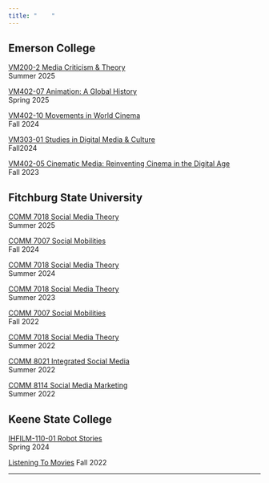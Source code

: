 ```yaml
---
title: "    "
---
```


## Emerson College

[VM200-2 Media Criticism & Theory](https://mroberts1.github.io/media-criticism-su25)\
Summer 2025

[VM402-07 Animation: A Global History](https://mroberts1.github.io/global-animation/)\
Spring 2025

[VM402-10 Movements in World Cinema](https://mroberts1.github.io/movements-world-cinema-fall24/)\
Fall 2024

[VM303-01 Studies in Digital Media & Culture](https://mroberts.emerson.build/courses/vm-303-01/fa24/)\
Fall2024

[VM402-05 Cinematic Media: Reinventing Cinema in the Digital Age](https://mroberts1.github.io/cinematic-media-fa23/)\
Fall 2023

## Fitchburg State University

[COMM 7018 Social Media Theory](https://mroberts1.github.io/fsu-smt-su25/)\
Summer 2025

[COMM 7007 Social Mobilities](https://mroberts1.github.io/fsu-social-mobilities-fa24/)\
Fall 2024

[COMM 7018 Social Media Theory](https://mroberts1.github.io/fsu-smt-su24/)\
Summer 2024

[COMM 7018 Social Media Theory](https://mroberts1.github.io/social-media-theory-summer-2023/)\
Summer 2023

[COMM 7007 Social Mobilities](https://mroberts1.github.io/social-mobilities-fall-22/)\
Fall 2022

[COMM 7018 Social Media Theory](https://mroberts1.github.io/social-media-theory-summer-2022/)\
Summer 2022

[COMM 8021 Integrated Social Media](https://mroberts1.github.io/integrated-social-media-summer-22/)\
Summer 2022

[COMM 8114 Social Media Marketing](https://mroberts1.github.io/social-media-marketing-summer-2022/)\
Summer 2022

## Keene State College

[IHFILM-110-01 Robot Stories](https://mroberts1.github.io/robot-stories-sp24/)\
Spring 2024

[Listening To Movies](https://mroberts1.github.io./soundtracks-fall-2022)
Fall 2022

***





